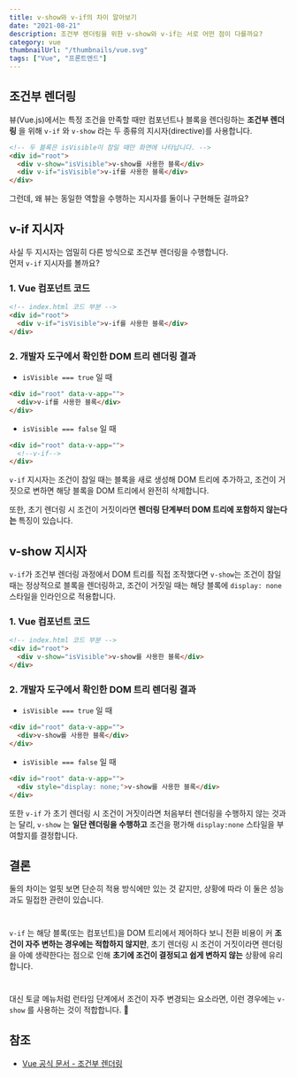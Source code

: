 ```yaml
---
title: v-show와 v-if의 차이 알아보기
date: "2021-08-21"
description: 조건부 렌더링을 위한 v-show와 v-if는 서로 어떤 점이 다를까요?
category: vue
thumbnailUrl: "/thumbnails/vue.svg"
tags: ["Vue", "프론트엔드"]
---
```


## 조건부 렌더링

뷰(Vue.js)에서는 특정 조건을 만족할 때만 컴포넌트나 블록을 렌더링하는 **조건부 렌더링** 을 위해 `v-if` 와 `v-show` 라는 두 종류의 지시자(directive)를 사용합니다.

```html
<!-- 두 블록은 isVisible이 참일 때만 화면에 나타납니다. -->
<div id="root">
  <div v-show="isVisible">v-show를 사용한 블록</div>
  <div v-if="isVisible">v-if를 사용한 블록</div>
</div>
```

그런데, 왜 뷰는 동일한 역할을 수행하는 지시자를 둘이나 구현해둔 걸까요?

## v-if 지시자

사실 두 지시자는 엄밀히 다른 방식으로 조건부 렌더링을 수행합니다.  
먼저 `v-if` 지시자를 볼까요?

### 1. Vue 컴포넌트 코드

```html
<!-- index.html 코드 부분 -->
<div id="root">
  <div v-if="isVisible">v-if를 사용한 블록</div>
</div>
```

### 2. 개발자 도구에서 확인한 DOM 트리 렌더링 결과

- `isVisible === true` 일 때

```html
<div id="root" data-v-app="">
  <div>v-if를 사용한 블록</div>
</div>
```

- `isVisible === false` 일 때

```html
<div id="root" data-v-app="">
  <!--v-if-->
</div>
```

`v-if` 지시자는 조건이 참일 때는 블록을 새로 생성해 DOM 트리에 추가하고, 조건이 거짓으로 변하면 해당 블록을 DOM 트리에서 완전히 삭제합니다.

또한, 초기 렌더링 시 조건이 거짓이라면 **렌더링 단계부터 DOM 트리에 포함하지 않는다는** 특징이 있습니다.

## v-show 지시자

`v-if`가 조건부 렌더링 과정에서 DOM 트리를 직접 조작했다면 `v-show`는 조건이 참일 때는 정상적으로 블록을 렌더링하고, 조건이 거짓일 때는 해당 블록에 `display: none` 스타일을 인라인으로 적용합니다.

### 1. Vue 컴포넌트 코드

```html
<!-- index.html 코드 부분 -->
<div id="root">
  <div v-show="isVisible">v-show를 사용한 블록</div>
</div>
```

### 2. 개발자 도구에서 확인한 DOM 트리 렌더링 결과

- `isVisible === true` 일 때

```html
<div id="root" data-v-app="">
  <div>v-show를 사용한 블록</div>
</div>
```

- `isVisible === false` 일 때

```html
<div id="root" data-v-app="">
  <div style="display: none;">v-show를 사용한 블록</div>
</div>
```

또한 `v-if` 가 초기 렌더링 시 조건이 거짓이라면 처음부터 렌더링을 수행하지 않는 것과는 달리, `v-show` 는 **일단 렌더링을 수행하고** 조건을 평가해 `display:none` 스타일을 부여할지를 결정합니다.

## 결론

둘의 차이는 얼핏 보면 단순히 적용 방식에만 있는 것 같지만, 상황에 따라 이 둘은 성능과도 밀접한 관련이 있습니다.

#

`v-if` 는 해당 블록(또는 컴포넌트)을 DOM 트리에서 제어하다 보니 전환 비용이 커 **조건이 자주 변하는 경우에는 적합하지 않지만**, 초기 렌더링 시 조건이 거짓이라면 렌더링을 아예 생략한다는 점으로 인해 **초기에 조건이 결정되고 쉽게 변하지 않는** 상황에 유리합니다.

#

대신 토글 메뉴처럼 런타임 단계에서 조건이 자주 변경되는 요소라면, 이런 경우에는 `v-show` 를 사용하는 것이 적합합니다. 🙂

## 참조

- [Vue 공식 문서 - 조건부 렌더링](https://v3.ko.vuejs.org/guide/conditional.html#v-else)
